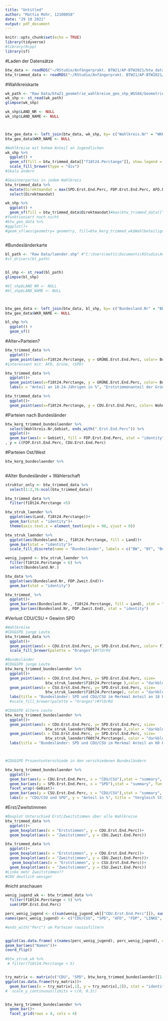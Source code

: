 ```yaml
---
title: "Untitled"
author: "Mattia Mohr, 12100058"
date: "29 10 2021"
output: pdf_document
---
```


```r
knitr::opts_chunk$set(echo = TRUE)
library(tidyverse)
#library(Rcpp)
library(sf)

```


#Laden der Datensätze
```r
btw_data <- readRDS("~/RStudio/Anfängerprakt. BTW21/AP-BTW2021/btw_data.RDS")
btw_trimmed_data <- readRDS("~/RStudio/Anfängerprakt. BTW21/AP-BTW2021/btw_trimmed_data.RDS")
```


#Wahlkreiskarte
```r
wk_path <- "Raw Data/btw21_geometrie_wahlkreise_geo_shp_WGS84/Geometrie_Wahlkreise_20DBT_geo.shp"
wk_shp <- st_read(wk_path)
glimpse(wk_shp)

wk_shp$LAND_NR <- NULL
wk_shp$LAND_NAME <- NULL



btw_geo_data <- left_join(btw_data, wk_shp, by= c("Wahlkreis.Nr" = "WKR_NR"))
btw_geo_data$WKR_NAME <- NULL

#Wahlkreise mit hohem Anteil an Jugendlichen
wk_shp %>% 
  ggplot() +
  geom_sf(fill = btw_trimmed_data[["f18t24.Perctange"]], show.legend = T)+
  scale_fill_brewer(type = "div")
#Skala ändern

#Gewinnerpartei in jedem Wahlkreis
btw_trimmed_data %>%
  mutate(Direktmandat = max(SPD.Erst.End.Perc, FDP.Erst.End.Perc, AFD.Erst.End.Perc, LINKE.Erst.End.Perc, na.rm = T)) %>%
  select(Direktmandat)

wk_shp %>% 
  ggplot() +
  geom_sf(fill = btw_trimmed_data$Direktmandat)#max(btw_trimmed_data[["CDU.Erst.End.Perc"]], btw_trimmed_data[["FDP.Erst.End.Perc"]]))
#funktioniert noch nicht
#btw_geo_data %>% 
#ggplot()+
#geom_sf(aes(geometry= geometry, fill=btw_kerg_trimmed_wk$Wahlbeteiligung.Zweit.End))
  

```

#Bundesländerkarte
```r
bl_path <- "Raw Data/laender.shp" #"C:\Users\matti\Documents\RStudio\Anfängerprakt. BTW21\AP-BTW2021\Raw Data\laender.shp"
#st_drivers(bl_path)


bl_shp <- st_read(bl_path)
glimpse(bl_shp)

#bl_shp$LAND_NR <- NULL
#bl_shp$LAND_NAME <- NULL



btw_geo_data <- left_join(btw_data, bl_shp, by= c("Bundesland.Nr" = "BL_NR"))
btw_geo_data$WKR_NAME <- NULL

bl_shp %>% 
  ggplot() +
  geom_sf()
```


#Alter+Parteien?
```r
btw_trimmed_data %>% 
  ggplot()+
  geom_point(aes(x=f18t24.Perctange, y = GRÜNE.Erst.End.Perc, color= Bundesland.Nr), position = "jitter")#Bundesland/color discrete machen?
#interessant mit: AFD, Grüne, (SPD)

btw_trimmed_data %>% 
  ggplot()+
  geom_point(aes(x=f18t24.Perctange, y = GRÜNE.Erst.End.Perc, color= Bundesland.Nr), position = "jitter")+
  labs(x = "Anteil an 18-24-Jährigen in %", "Erststimmenanteil der Grünen in Prozent", title = "Wahlkreise in Betrachtung von Anteil junger Leute/ Erststimmen fü Grüne")

btw_trimmed_data %>% 
  ggplot()+
  geom_point(aes(x=f18t24.Perctange, y = CDU.Erst.End.Perc, color= WohnFlaech.EW), position = "jitter") 

```


#Parteien nach Bundesländer
```r
btw_kerg_trimmed_bundeslaender %>%
  select(Wahlkreis.Nr,Gebiet, ends_with(".Erst.End.Perc")) %>%
  ggplot()+
  geom_bar(aes(x = Gebiet), fill = FDP.Erst.End.Perc, stat = "identity")
, y = c(FDP.Erst.End.Perc, CDU.Erst.End.Perc)
```


#Parteien Ost/West
```r
btw_kerg_bundeslaender %>%
  
```




#Alter Bundesländer + Wählerschaft
```r


struktur_only <- btw_trimmed_data %>% 
  select(1:2,76:ncol(btw_trimmed_data))

btw_trimmed_data %>%
  filter(f18t24.Perctange <5)

btw_struk_laender %>%
  ggplot(aes(Land, f18t24.Perctange))+
  geom_bar(stat = "identity")+
  theme(axis.text.x = element_text(angle = 90, vjust = 0))

btw_struk_laender %>%
  ggplot(aes(Bundesland.Nr., f18t24.Perctange, fill = Land))+
  geom_bar(stat = "identity")+
  scale_fill_discrete(name = "Bundesländer", labels = c("BW", "BY", "Berlin", "BB", "Bremen", "HH", "Hessen", "M-V", "NS", "NRW", "RPF", "SL", "Sachs.", "Sachs.-A.", "S-H", "Thür."))

wenig_jugend <- btw_struk_laender %>%
  filter(f18t24.Perctange < 6) %>%
  select(Bundesland.Nr.)

btw_data %>%
  ggplot(aes(Bundesland.Nr, FDP.Zweit.End))+
  geom_bar(stat = "identity")

btw_trimmed_ %>%
  ggplot()+
  geom_bar(aes(Bundesland.Nr., f18t24.Perctange, fill = Land), stat = "identity")+
  geom_bar(aes(Bundesland.Nr, FDP.Zweit.End), stat = "identity")
```




#Verlust CDU/CSU + Gewinn SPD

```r
#Wahlkreise
#CDU&SPD junge Leute
btw_trimmed_data %>% 
  ggplot()+
  geom_point(aes(x = CDU.Erst.End.Perc, y= SPD.Erst.End.Perc, color= f18t24.Perctange), position = "jitter")+
  scale_fill_brewer(palette = "Oranges")#YlOrRd

#Bundesländer
#CDU&SPD junge Leute
btw_kerg_trimmed_bundeslaender %>% 
  ggplot()+
  geom_point(aes(x = CDU.Erst.End.Perc, y= SPD.Erst.End.Perc, size= 
                  btw_struk_laender$f18t24.Perctange ),color = "darkblue", position = "jitter")+ #oder mit color
  geom_point(aes(x = CSU.Erst.End.Perc, y= SPD.Erst.End.Perc, size= 
                  btw_struk_laender$f18t24.Perctange), color = "darkblue")+  
  labs(title = "Bundesländer: SPD und CDU/CSU im Merkmal Anteil an 18 bis 24-Jährigen", x = "CDU/CSU in %", y = "SPD in Prozent")
  #scale_fill_brewer(palette = "Oranges")#YlOrRd

#CDU&SPD ältere Leute
btw_kerg_trimmed_bundeslaender %>% 
  ggplot()+
  geom_point(aes(x = CDU.Erst.End.Perc, y= SPD.Erst.End.Perc, size= 
                  btw_struk_laender$f60t74.Perctange ),color = "darkblue", position = "jitter")+ #oder mit color
  geom_point(aes(x = CSU.Erst.End.Perc, y= SPD.Erst.End.Perc, size= 
                  btw_struk_laender$f60t74.Perctange), color = "darkblue")+  
  labs(title = "Bundesländer: SPD und CDU/CSU im Merkmal Anteil an 60 bis 74-Jährigen", x = "CDU/CSU in %", y = "SPD in Prozent")



#CDU&SPD Prozentunterschiede in den verschiedenen Bundesländern

btw_kerg_trimmed_bundeslaender %>%
  ggplot()+
  geom_bar(aes(y = CDU.Erst.End.Perc, x = "CDU/CSU"),stat = "summary", fun = "identity", fill = "black") +
  geom_bar(aes(y = SPD.Erst.End.Perc, x = "SPD"),stat = "summary", fun = "identity", fill = "red")+
  facet_wrap(~Gebiet)+
  geom_bar(aes(y = CSU.Erst.End.Perc, x = "CDU/CSU"),stat = "summary", fill = "black") +
  labs(x = "CDU/CSU und SPD", y = "Anteil in %", title = "Vergleich Stimmenanteil der CDU/CSU und SPD in den Bundesländern")

```



#Erst/Zweitstimmen
```r
#Boxplot Unterschied Erst/Zweitstimmen über alle Wahlkreise
btw_trimmed_data %>%
  ggplot()+
  geom_boxplot(aes(x = "Erststimmen", y = CDU.Erst.End.Perc))+
  geom_boxplot(aes(x = "Zweitstimmen", y = CDU.Zweit.End.Perc))

btw_trimmed_data %>%
  ggplot()+
  geom_boxplot(aes(x = "Erststimmen", y = CDU.Erst.End.Perc))+
  geom_boxplot(aes(x = "Zweitstimmen", y = CDU.Zweit.End.Perc))+
   geom_boxplot(aes(x = "Erststimmen", y = CSU.Erst.End.Perc))+
  geom_boxplot(aes(x = "Zweitstimmen", y = CSU.Zweit.End.Perc))
#Linke mehr Zweitstimmen??
#CDU deutlich weniger
```

















#nicht anschauen
```r



wenig_jugend_wk <- btw_trimmed_data %>%
  filter(f18t24.Perctange < 5) %>%
  sum($FDP.Erst.End.Perc)

perc_wenig_jugend <- c(sum(wenig_jugend_wk[["CDU.Erst.End.Perc"]]), sum(wenig_jugend_wk[["SPD.Erst.End.Perc"]]),sum(wenig_jugend_wk[["AFD.Erst.End.Perc"]]), sum(wenig_jugend_wk[["FDP.Erst.End.Perc"]]), sum(wenig_jugend_wk[["LINKE.Erst.End.Perc"]]), sum(wenig_jugend_wk[["GRÜNE.Erst.End.Perc"]]), sum(wenig_jugend_wk[["FW.Erst.End.Perc"]], na.rm = TRUE), sum(wenig_jugend_wk[["Sonstige.Erst.End.Perc"]]))/nrow(wenig_jugend_wk)
names(perc_wenig_jugend) <- c("CDU/CSU", "SPD", "AFD", "FDP", "LINKE", "GRÜNE", "FW", "Sonstige")

#ends_with("Perc") um Parteien rauszufiltern


ggplot(as.data.frame( c(names(perc_wenig_jugend), perc_wenig_jugend), col.names = c("Namen", "Prozentanteile")))+
geom_bar(aes("Namen"))+
coord_flip()

#btw_struk_wk %>%
 # filter(f18t24.Perctange < 5)


try_matrix <- matrix(c("CDU", "SPD", btw_kerg_trimmed_bundeslaender[[1,"CDU.Erst.End.Perc"]], btw_kerg_trimmed_bundeslaender[[1,"SPD.Erst.End.Perc"]]), nrow = 2, byrow = F)
ggplot(as.data.frame(try_matrix))+
  geom_bar(aes(x = try_matrix[,1], y = try_matrix[,2]), stat = "identity")#+
#  scale_y_continuous(limits = c(0, 0.3))


btw_kerg_trimmed_bundeslaender %>% 
  geom_bar()+
  facet_grid(rows = 4, cols = 4)
```

